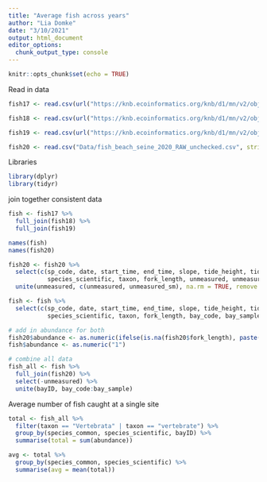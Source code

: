 ```yaml
---
title: "Average fish across years"
author: "Lia Domke"
date: "3/10/2021"
output: html_document
editor_options: 
  chunk_output_type: console
---
```


```r
knitr::opts_chunk$set(echo = TRUE)
```


Read in data
```r
fish17 <- read.csv(url("https://knb.ecoinformatics.org/knb/d1/mn/v2/object/urn%3Auuid%3A8dba01ba-ebec-4b45-afe5-391947abcc6e"), stringsAsFactors = FALSE, header = TRUE)

fish18 <- read.csv(url("https://knb.ecoinformatics.org/knb/d1/mn/v2/object/urn%3Auuid%3A0cae20e4-8f8e-427e-b7b9-5d8dd7111ec0"), stringsAsFactors = FALSE, header = TRUE)

fish19 <- read.csv(url("https://knb.ecoinformatics.org/knb/d1/mn/v2/object/urn%3Auuid%3A347cd81e-15a2-41f9-a73b-e344615548bf"), stringsAsFactors = FALSE, header = TRUE)

fish20 <- read.csv("Data/fish_beach_seine_2020_RAW_unchecked.csv", stringsAsFactors = FALSE, header = TRUE)
```

Libraries
```r
library(dplyr)
library(tidyr)

```

join together consistent data
```r
fish <- fish17 %>%
  full_join(fish18) %>%
  full_join(fish19)

names(fish)
names(fish20)

fish20 <- fish20 %>%
  select(c(sp_code, date, start_time, end_time, slope, tide_height, tide_time, species_common, 
           species_scientific, taxon, fork_length, unmeasured, unmeasured_sm, bay_code, bay_sample)) %>%
  unite(unmeasured, c(unmeasured, unmeasured_sm), na.rm = TRUE, remove = TRUE) # Combine uneamsured columns

fish <- fish %>%
  select(c(sp_code, date, start_time, end_time, slope, tide_height, tide_time, species_common, 
           species_scientific, taxon, fork_length, bay_code, bay_sample))

# add in abundance for both
fish20$abundance <- as.numeric(ifelse(is.na(fish20$fork_length), paste(fish20$unmeasured), 1))
fish$abundance <- as.numeric("1")

# combine all data
fish_all <- fish %>%
  full_join(fish20) %>%
  select(-unmeasured) %>%
  unite(bayID, bay_code:bay_sample)
```

Average number of fish caught at a single site

```r
total <- fish_all %>%
  filter(taxon == "Vertebrata" | taxon == "vertebrate") %>%
  group_by(species_common, species_scientific, bayID) %>%
  summarise(total = sum(abundance))

avg <- total %>%
  group_by(species_common, species_scientific) %>%
  summarise(avg = mean(total))
```

